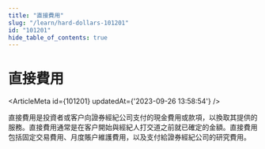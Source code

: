 ```yaml
---
title: "直接費用"
slug: "/learn/hard-dollars-101201"
id: "101201"
hide_table_of_contents: true
---
```



# 直接費用

<ArticleMeta id={101201} updatedAt={'2023-09-26 13:58:54'} />
<div className='border-solid border-b border-t-0 my-4 border-[var(--ifm-color-gray-300)]' />

直接費用是投資者或客户向證券經紀公司支付的現金費用或款項，以換取其提供的服務。直接費用通常是在客户開始與經紀人打交道之前就已確定的金額。直接費用包括固定交易費用、月度賬户維護費用，以及支付給證券經紀公司的研究費用。
